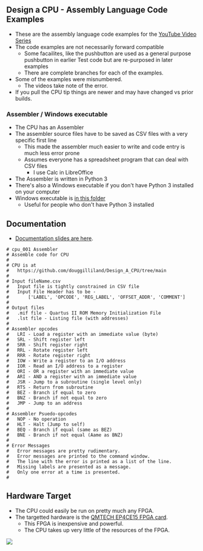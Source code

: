 == Design a CPU - Assembly Language Code Examples ==

* These are the assembly language code examples for the [https://www.youtube.com/watch?v=ZtEJHF-pVU0&list=PLn__0BqzWEWNspQ0xkG5h-oSJ21EAet8H YouTube Video Series]
* The code examples are not necessarily forward compatible
** Some facailites, like the pushbutton are used as a general purpose pushbutton in earlier Test code but are re-purposed in later examples
** There are complete branches for each of the examples.
* Some of the examples were misnumbered.
** The videos take note of the error.
* If you pull the CPU tip things are newer and may have changed vs prior builds.

=== Assembler / Windows executable ===

* The CPU has an Assembler
* The assembler source files have to be saved as CSV files with a very specific first line
** This made the assembler much easier to write and code entry is much less error prone
** Assumes everyone has a spreadsheet program that can deal with CSV files
*** I use Calc in LibreOffice
* The Assembler is written in Python 3
* There's also a Windows executable if you don't have Python 3 installed on your computer
* Windows executable is [https://github.com/douggilliland/Design_A_CPU/tree/main/Assembler/dist in this folder]
** Useful for people who don't have Python 3 installed

== Documentation ==

* [https://github.com/douggilliland/Design_A_CPU/tree/main/Docs Documentation slides are here].

<pre>
# cpu_001 Assembler
# Assemble code for CPU
# 
# CPU is at
# 	https://github.com/douggilliland/Design_A_CPU/tree/main
#
# Input fileName.csv
# 	Input file is tightly constrained in CSV file
# 	Input File Header has to be -
#		['LABEL', 'OPCODE', 'REG_LABEL', 'OFFSET_ADDR', 'COMMENT']
#
# Output files
# 	.mif file - Quartus II ROM Memory Initialization File
#	.lst file - Listing file (with addresses)
#
# Assembler opcodes
#	LRI - Load a register with an immediate value (byte)
#	SRL - Shift register left
#	SRR - Shift register right
#	RRL - Rotate register left
#	RRR - Rotate register right
#	IOW - Write a register to an I/O address
#	IOR - Read an I/O address to a register
#	ORI - OR a register with an immediate value
#	ARI - AND a register with an immediate value
#	JSR - Jump to a subroutine (single level only)
#	RTS - Return from subroutine
#	BEZ - Branch if equal to zero
#	BNZ - Branch if not equal to zero
#	JMP - Jump to an address
#
# Assembler Psuedo-opcodes
#	NOP - No operation
#	HLT - Halt (Jump to self)
#	BEQ - Branch if equal (same as BEZ)
#	BNE - Branch if not equal (Aame as BNZ)
#
# Error Messages
#	Error messages are pretty rudimentary.
#	Error messages are printed to the command window.
#	The line with the error is printed as a list of the line.
#	Missing labels are presented as a message.
# 	Only one error at a time is presented.
#
</pre>

== Hardware Target ==

* The CPU could easily be run on pretty much any FPGA. 
* The targetted hardware is the [https://www.aliexpress.com/item/33007471265.html?spm=a2g0o.store_pc_groupList.8148356.5.2f5a77a2912sNP QMTECH EP4CE15 FPGA card].
** This FPGA is inexpensive and powerful.
** The CPU takes up very little of the resources of the FPGA.

<img src="https://raw.githubusercontent.com/douggilliland/Design_A_CPU/main/Docs/CycloneIV_Starter_Kit_P528-cropped.jpg?token=AALUDDTXH4AAMPMJKRVL2LDA5BCOI"></img>
